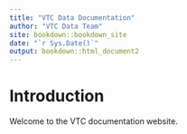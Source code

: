 ```yaml
---
title: "VTC Data Documentation"
author: "VTC Data Team"
site: bookdown::bookdown_site
date: "`r Sys.Date()`"
output: bookdown::html_document2
---
```

# Introduction

Welcome to the VTC documentation website. 